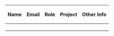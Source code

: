 <!-- Template:LabMember -->
{| class="wikitable"
! Name !! Email !! Role !! Project !! Other Info
|-
| {{{Name|}}} || {{{Email|}}} || {{{Role|}}} || {{{Project|}}} || {{{OtherInfo|}}}
|}
